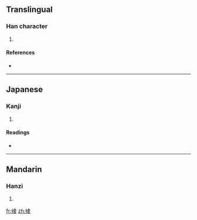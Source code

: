 ==Translingual==

===Han character===
{{Han char|rn=64|rad=手|as=08|sn=11|four=|canj=手土金水 (QGCE)}}

# {{defn|Han|sort=手08}}

====References====
* {{Han ref|kx=0437.170|dkj=12260|dj=0787.070|hdz=31890.160|uh=6395|ud=25493}}

----

==Japanese==

===Kanji===
{{ja-kanji|grade=|rs=手08}}

# {{defn|Japanese}}

====Readings====
* {{ja-readings|on=[[りょう]] (ryō)|kun=[[とめる]] (tomeru)}}

----

==Mandarin==

===Hanzi===
{{cmn-hanzi|pin=[[lìng]] ([[ling4]])|wg=ling<sup>4</sup>}}

# {{defn|Mandarin}}

[[fr:掕]]
[[zh:掕]]